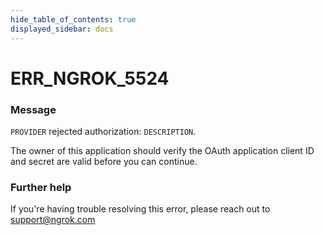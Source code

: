 ```yaml
---
hide_table_of_contents: true
displayed_sidebar: docs
---
```



# ERR_NGROK_5524

### Message

`PROVIDER` rejected authorization: `DESCRIPTION`.

The owner of this application should verify the OAuth application client ID and secret are valid before you can continue.

<ErrorDetails error="err_ngrok_5524" />

### Further help

If you're having trouble resolving this error, please reach out to [support@ngrok.com](mailto:support@ngrok.com?subject=Help%20with%20ERR_NGROK_5524)

